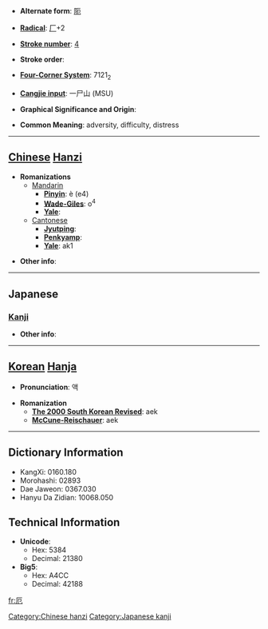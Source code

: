 * '''Alternate form''': [[阨]]

* '''[[Wiktionary:Chinese radical index| Radical]]''': [[Wiktionary:Chinese radical index 厂|厂]]+2

* '''[[Wiktionary:Chinese total strokes index|Stroke number]]''': [[Wiktionary:Chinese total strokes index 4|4]]

* '''Stroke order''': 

* '''[[Wiktionary:Chinese four corner index|Four-Corner System]]''': 7121<sub>2</sub>

* '''[[Wiktionary:Chinese Cangjie index|Cangjie input]]''': 一尸山 (MSU)

* '''Graphical Significance and Origin''': 

* '''Common Meaning''': adversity, difficulty, distress

----

== [[Chinese]] [[Hanzi]] ==

* '''Romanizations'''
** [[Mandarin]]
*** '''[[Pinyin]]''': è (e4)
*** '''[[Wade-Giles]]''': o<sup>4</sup>
*** '''[[Yale]]''': 
**[[Cantonese]]
***'''[[Jyutping]]''':
***'''[[Penkyamp]]''': 
***'''[[Yale]]''': ak1

* '''Other info''': 

----

==Japanese==
===[[Kanji]]===
{{kanji|on readings=[[やく]] (yaku), [[が]] (ga), [[あく]] (aku)
|kun readings=[[くるしむ]] (kurushimu), [[わざわい]] (wazawai)
}}

* '''Other info''':  

----

== [[Korean]] [[Hanja]] ==

* '''Pronunciation''': 액

* '''Romanization'''
** '''[[The 2000 South Korean Revised Romanization|The 2000 South Korean Revised]]''': aek
** '''[[McCune-Reischauer]]''': aek

----

== Dictionary Information ==

* KangXi: 0160.180
* Morohashi: 02893
* Dae Jaweon: 0367.030
* Hanyu Da Zidian: 10068.050

== Technical Information ==

* '''Unicode''':
** Hex: 5384
** Decimal: 21380
* '''Big5''':
** Hex: A4CC
** Decimal: 42188

[[Category:Chinese hanzi]]
[[Category:Japanese kanji]]

[[fr:厄]]